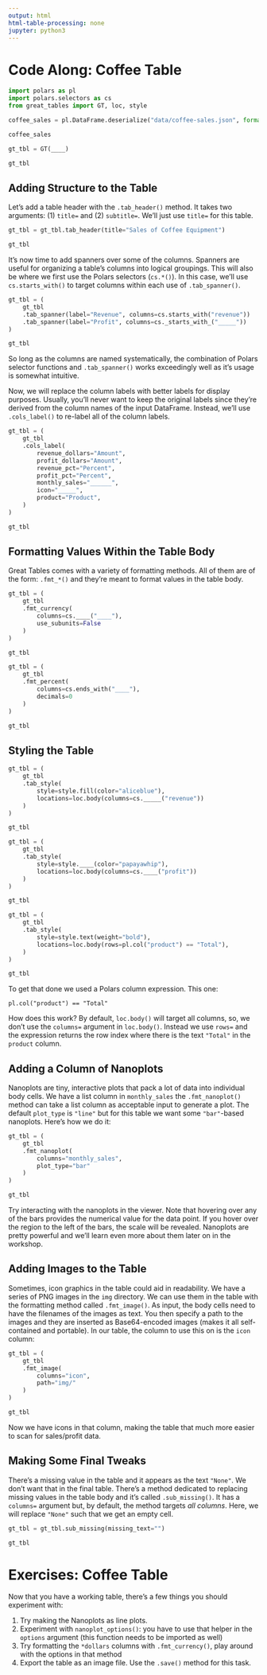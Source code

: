 ```yaml
---
output: html
html-table-processing: none
jupyter: python3
---
```


# Code Along: Coffee Table



```python
import polars as pl
import polars.selectors as cs
from great_tables import GT, loc, style
```


```python
coffee_sales = pl.DataFrame.deserialize("data/coffee-sales.json", format="json")

coffee_sales
```


```python
gt_tbl = GT(____)

gt_tbl
```



## Adding Structure to the Table

Let's add a table header with the `.tab_header()` method. It takes two arguments:
(1) `title=` and (2) `subtitle=`. We'll just use `title=` for this table.

```python
gt_tbl = gt_tbl.tab_header(title="Sales of Coffee Equipment")

gt_tbl
```

It's now time to add spanners over some of the columns. Spanners are useful for
organizing a table's columns into logical groupings. This will also be where we
first use the Polars selectors (`cs.*()`). In this case, we'll use
`cs.starts_with()` to target columns within each use of `.tab_spanner()`.

```python

gt_tbl = (
    gt_tbl
    .tab_spanner(label="Revenue", columns=cs.starts_with("revenue"))
    .tab_spanner(label="Profit", columns=cs._starts_with_("_____"))
)

gt_tbl
```

So long as the columns are named systematically, the combination of Polars
selector functions and `.tab_spanner()` works exceedingly well as it's usage is
somewhat intuitive.

Now, we will replace the column labels with better labels for display purposes.
Usually, you'll never want to keep the original labels since they're derived
from the column names of the input DataFrame. Instead, we'll use `.cols_label()`
to re-label all of the column labels.

```python
gt_tbl = (
    gt_tbl
    .cols_label(
        revenue_dollars="Amount",
        profit_dollars="Amount",
        revenue_pct="Percent",
        profit_pct="Percent",
        monthly_sales="______",
        icon="_____",
        product="Product",
    )
)

gt_tbl
```

## Formatting Values Within the Table Body

Great Tables comes with a variety of formatting methods. All of them are of the
form: `.fmt_*()` and they're meant to format values in the table body.

```python
gt_tbl = (
    gt_tbl
    .fmt_currency(
        columns=cs.____("____"),
        use_subunits=False
    )
)

gt_tbl
```



```python
gt_tbl = (
    gt_tbl
    .fmt_percent(
        columns=cs.ends_with("____"),
        decimals=0
    )
)

gt_tbl
```



## Styling the Table



```python
gt_tbl = (
    gt_tbl
    .tab_style(
        style=style.fill(color="aliceblue"),
        locations=loc.body(columns=cs._____("revenue"))
    )
)

gt_tbl
```


```python
gt_tbl = (
    gt_tbl
    .tab_style(
        style=style.____(color="papayawhip"),
        locations=loc.body(columns=cs.____("profit"))
    )
)

gt_tbl
```



```python
gt_tbl = (
    gt_tbl
    .tab_style(
        style=style.text(weight="bold"),
        locations=loc.body(rows=pl.col("product") == "Total"),
    )
)

gt_tbl
```

To get that done we used a Polars column expression. This one:

`pl.col("product") == "Total"`

How does this work? By default, `loc.body()` will target all columns, so, we
don't use the `columns=` argument in `loc.body()`. Instead we use `rows=` and
the expression returns the row index where there is the text `"Total"` in the
`product` column.

## Adding a Column of Nanoplots

Nanoplots are tiny, interactive plots that pack a lot of data into individual
body cells. We have a list column in `monthly_sales` the `.fmt_nanoplot()`
method can take a list column as acceptable input to generate a plot. The
default `plot_type` is `"line"` but for this table we want some `"bar"`-based
nanoplots. Here's how we do it:

```python
gt_tbl = (
    gt_tbl
    .fmt_nanoplot(
        columns="monthly_sales",
        plot_type="bar"
    )
)

gt_tbl
```

Try interacting with the nanoplots in the viewer. Note that hovering over any of
the bars provides the numerical value for the data point. If you hover over the
region to the left of the bars, the scale will be revealed. Nanoplots are pretty
powerful and we'll learn even more about them later on in the workshop.

## Adding Images to the Table

Sometimes, icon graphics in the table could aid in readability. We have a series
of PNG images in the `img` directory. We can use them in the table with the
formatting method called `.fmt_image()`. As input, the body cells need to have
the filenames of the images as text. You then specify a path to the images and
they are inserted as Base64-encoded images (makes it all self-contained and
portable). In our table, the column to use this on is the `icon` column:

```python
gt_tbl = (
    gt_tbl
    .fmt_image(
        columns="icon",
        path="img/"
    )
)

gt_tbl
```

Now we have icons in that column, making the table that much more easier to scan
for sales/profit data.

## Making Some Final Tweaks

There's a missing value in the table and it appears as the text `"None"`. We
don't want that in the final table. There's a method dedicated to replacing
missing values in the table body and it's called `.sub_missing()`. It has a
`columns=` argument but, by default, the method targets *all columns*. Here,
we will replace `"None"` such that we get an empty cell.

```python
gt_tbl = gt_tbl.sub_missing(missing_text="")

gt_tbl
```


# Exercises: Coffee Table

Now that you have a working table, there's a few things you should experiment
with:

1. Try making the Nanoplots as line plots.
2. Experiment with `nanoplot_options()`: you have to use that helper in the
`options` argument (this function needs to be imported as well)
3. Try formatting the `*dollars` columns with `.fmt_currency()`, play around
with the options in that method
4. Export the table as an image file. Use the `.save()` method for this task.
